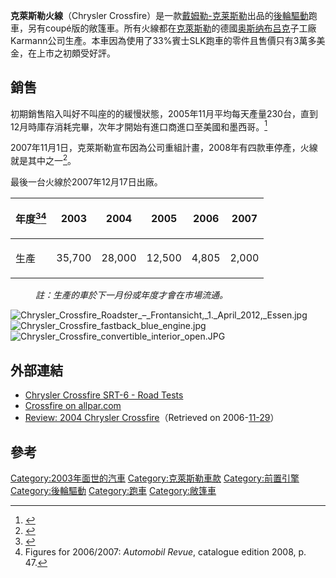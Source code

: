 {{Infobox Automobile
| image = [[File:Chrysler_Crossfire_front_20080220.jpg|260px]]
| name = Chrysler Crossfire<br>克萊斯勒火線 
| aka = CF
| manufacturer = [[克莱斯勒|克莱斯勒]]
| parent_company = [[戴姆勒-克莱斯勒|戴姆勒-克莱斯勒]]
| production = 2004-2008
| body_style = 兩門跑車
| layout = [[前置引擎|前置引擎]][[後輪驅動|後輪驅動]]
| platform =
| wheelbase = 94.5 in (2400 mm)
| length = 159.8 in (4059 mm)
| width = 69.5 in (1765 mm)
| height = 51.5 in (1308 mm)
| weight = 1600 kg (3527 lb)
| ftrack =
| assembly = {{DEU}}[[奧斯納布呂克|奧斯納布呂克]]
| rtrack =
| fuel_economy =
| fuel_capacity = 15.9加侖
| related = [[賓士SLK|賓士SLK]]
| similar = [[BMW_Z4|BMW Z4]]
| designer = Eric Stoddard
| engine = 3.2L AMG M112 E32（195 cu in）<br> SC 330 hp (246 kW) V6<ref name="2006specSRT6">{{Cite web |url=http://www.media.chrysler.com/dcxms/assets/specs/2006crossfireSRT6specs.pdf |title=chrysler.com |accessdate=2009-07-29 |archive-date=2012-09-05 |archive-url=https://web.archive.org/web/20120905094241/http://www.media.chrysler.com/dcxms/assets/specs/2006crossfireSRT6specs.pdf |dead-url=no }}</ref>
| transmission = 五速自排<br>六速手排
}}
{{Commonscat|Chrysler Crossfire|克萊斯勒火線}}
'''克萊斯勒火線'''（Chrysler Crossfire）是一款[[戴姆勒-克莱斯勒|戴姆勒-克莱斯勒]]出品的[[後輪驅動|後輪驅動]]跑車，另有coupé版的敞篷車。所有火線都在[[克萊斯勒|克萊斯勒]]的德國[[奥斯纳布吕克|奥斯纳布吕克]]子工廠Karmann公司生產。本車因為使用了33%賓士SLK跑車的零件且售價只有3萬多美金，在上市之初頗受好評。

==銷售==

初期銷售陷入叫好不叫座的的緩慢狀態，2005年11月平均每天產量230台，直到12月時庫存消耗完畢，次年才開始有進口商進口至美國和墨西哥。<ref>{{cite news|url=http://www.accessmylibrary.com/coms2/summary_0286-11826007_ITM|title=Overstock.com Announces New Marketing Partnership With Chrysler Group|work=Press Release|publisher=Overstock.com|accessdate=2008-11-26|archive-date=2009-02-10|archive-url=https://web.archive.org/web/20090210163409/http://www.accessmylibrary.com/coms2/summary_0286-11826007_ITM|dead-url=no}}</ref>

2007年11月1日，克萊斯勒宣布因為公司重組計畫，2008年有四款車停產，火線就是其中之一<ref name="chrysler_job_cuts">{{Cite web|url=http://news.yahoo.com/s/ap/20071101/ap_on_bi_ge/chrysler_job_cuts|title=Chrysler to cut up to 12,000 jobs|accessdate=2007-11-01|publisher=Yahoo News|year=2007|author=Dee-Ann Durbin (AP)|archive-date=2007-11-05|archive-url=https://web.archive.org/web/20071105224144/http://news.yahoo.com/s/ap/20071101/ap_on_bi_ge/chrysler_job_cuts|dead-url=no}}</ref>。

最後一台火線於2007年12月17日出廠。

{| class=wikitable
! 年度<ref>{{cite web|url=http://www.autoblog.com/2006/03/14/chrysler-caught-in-a-crossfire/#comments|title=Chrysler caught in own Crossfire?|work=Autoblog.com|accessdate=2006-03-14|archive-date=2020-07-31|archive-url=https://web.archive.org/web/20200731214100/https://www.autoblog.com/2006/03/14/chrysler-caught-in-a-crossfire/#comments|dead-url=no}}</ref><ref>Figures for 2006/2007: ''Automobil Revue'', catalogue edition 2008, p. 47.</ref>
! 2003 !! 2004 !! 2005 !! 2006 !! 2007
|- align=right
!生產
| 35,700 || 28,000 || 12,500 || 4,805 || 2,000
|}
:''註：生產的車於下一月份或年度才會在市場流通。''
[[File:Chrysler_Crossfire_Roadster_–_Frontansicht,_1._April_2012,_Essen.jpg|thumb]]
[[File:Chrysler_Crossfire_fastback_blue_engine.jpg|thumb]]
[[File:Chrysler_Crossfire_convertible_interior_open.JPG|thumb]]

==外部連結==
* [http://www.caranddriver.com/roadtests/8311/chrysler-crossfire-srt-6.html Chrysler Crossfire SRT-6 - Road Tests] {{Wayback|url=http://www.caranddriver.com/roadtests/8311/chrysler-crossfire-srt-6.html |date=20071013024438 }}
* [http://www.allpar.com/cars/chrysler/crossfire.html Crossfire on allpar.com] {{Wayback|url=http://www.allpar.com/cars/chrysler/crossfire.html |date=20150721185908 }}
* [https://web.archive.org/web/20120206143645/http://www.automobile.com/2004-chrysler-crossfire.html Review: 2004 Chrysler Crossfire]（Retrieved on 2006-[[November_29|11-29]]）

==參考==
{{reflist}}
{{DaimlerChrysler}}

[[Category:2003年面世的汽車|Category:2003年面世的汽車]]
[[Category:克萊斯勒車款|Category:克萊斯勒車款]]
[[Category:前置引擎|Category:前置引擎]]
[[Category:後輪驅動|Category:後輪驅動]]
[[Category:跑車|Category:跑車]]
[[Category:敞篷車|Category:敞篷車]]